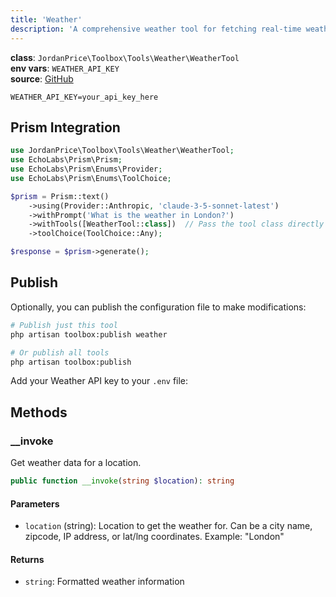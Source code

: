 ```yaml
---
title: 'Weather'
description: 'A comprehensive weather tool for fetching real-time weather data and forecasts.'
---
```


**class**: `JordanPrice\Toolbox\Tools\Weather\WeatherTool`  
**env vars**: `WEATHER_API_KEY`     
**source**: [GitHub](https://github.com/jordan-price/toolbox/blob/main/src/Tools/Weather/WeatherTool.php)   

```env
WEATHER_API_KEY=your_api_key_here
```

## Prism Integration

```php
use JordanPrice\Toolbox\Tools\Weather\WeatherTool;
use EchoLabs\Prism\Prism;
use EchoLabs\Prism\Enums\Provider;
use EchoLabs\Prism\Enums\ToolChoice;

$prism = Prism::text()
    ->using(Provider::Anthropic, 'claude-3-5-sonnet-latest')
    ->withPrompt('What is the weather in London?')
    ->withTools([WeatherTool::class])  // Pass the tool class directly
    ->toolChoice(ToolChoice::Any);

$response = $prism->generate();
```

## Publish

Optionally, you can publish the configuration file to make modifications:

```bash
# Publish just this tool
php artisan toolbox:publish weather

# Or publish all tools
php artisan toolbox:publish
```

Add your Weather API key to your `.env` file:

## Methods

### __invoke

Get weather data for a location.

```php
public function __invoke(string $location): string
```

#### Parameters
- `location` (string): Location to get the weather for. Can be a city name, zipcode, IP address, or lat/lng coordinates. Example: "London"

#### Returns
- `string`: Formatted weather information
